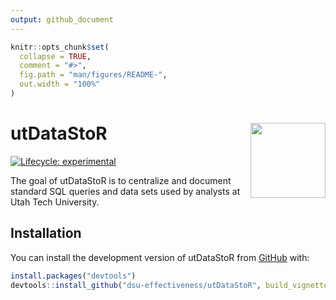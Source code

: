```yaml
---
output: github_document
---
```


<!-- README.md is generated from README.Rmd. Please edit that file -->
<!-- `devtools::build_readme()` to build the README.md --->

```r
knitr::opts_chunk$set(
  collapse = TRUE,
  comment = "#>",
  fig.path = "man/figures/README-",
  out.width = "100%"
)
```

# utDataStoR <img src="man/figures/README-ut_ie_logo.png" align="right" width="120" />

<!-- badges: start -->
[![Lifecycle: experimental](https://img.shields.io/badge/lifecycle-experimental-orange.svg)](https://lifecycle.r-lib.org/articles/stages.html#experimental)
<!-- badges: end -->

The goal of utDataStoR is to centralize and document standard SQL queries and data sets used by analysts at Utah Tech University.

## Installation

You can install the development version of utDataStoR from [GitHub](https://github.com/) with:

```r
install.packages("devtools")
devtools::install_github("dsu-effectiveness/utDataStoR", build_vignettes = TRUE)
```
